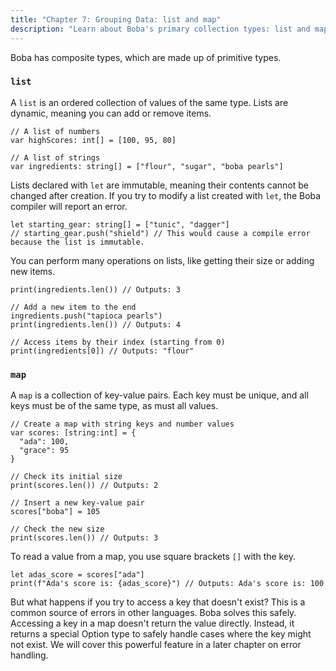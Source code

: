 ```yaml
---
title: "Chapter 7: Grouping Data: list and map"
description: "Learn about Boba's primary collection types: list and map."
---
```


Boba has composite types, which are made up of primitive types.

### `list`

A `list` is an ordered collection of values of the same type. Lists are dynamic, meaning you can add or remove items.

```boba
// A list of numbers
var highScores: int[] = [100, 95, 80]

// A list of strings
var ingredients: string[] = ["flour", "sugar", "boba pearls"]
```

Lists declared with `let` are immutable, meaning their contents cannot be changed after creation. If you try to modify a list created with `let`, the Boba compiler will report an error.

```boba
let starting_gear: string[] = ["tunic", "dagger"]
// starting_gear.push("shield") // This would cause a compile error because the list is immutable.
```

You can perform many operations on lists, like getting their size or adding new items.

```boba
print(ingredients.len()) // Outputs: 3

// Add a new item to the end
ingredients.push("tapioca pearls")
print(ingredients.len()) // Outputs: 4

// Access items by their index (starting from 0)
print(ingredients[0]) // Outputs: "flour"
```

### `map`

A `map` is a collection of key-value pairs. Each key must be unique, and all keys must be of the same type, as must all values.

```boba
// Create a map with string keys and number values
var scores: [string:int] = {
  "ada": 100,
  "grace": 95
}

// Check its initial size
print(scores.len()) // Outputs: 2

// Insert a new key-value pair
scores["boba"] = 105

// Check the new size
print(scores.len()) // Outputs: 3
```

To read a value from a map, you use square brackets `[]` with the key.

```boba
let adas_score = scores["ada"]
print(f"Ada's score is: {adas_score}") // Outputs: Ada's score is: 100
```

But what happens if you try to access a key that doesn't exist? This is a common source of errors in other languages. Boba solves this safely. Accessing a key in a map doesn't return the value directly. Instead, it returns a special Option type to safely handle cases where the key might not exist. We will cover this powerful feature in a later chapter on error handling.